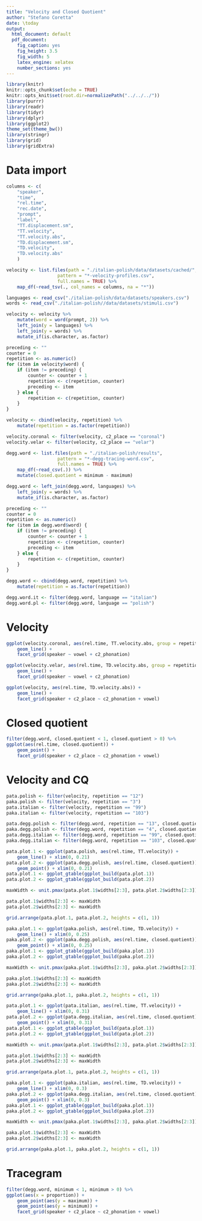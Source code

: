 ```yaml
---
title: "Velocity and Closed Quotient"
author: "Stefano Coretta"
date: \today
output:
  html_document: default
  pdf_document:
    fig_caption: yes
    fig_height: 3.5
    fig_width: 5
    latex_engine: xelatex
    number_sections: yes
---
```


```r
library(knitr)
knitr::opts_chunk$set(echo = TRUE)
knitr::opts_knit$set(root.dir=normalizePath("../../../"))
library(purrr)
library(readr)
library(tidyr)
library(dplyr)
library(ggplot2)
theme_set(theme_bw())
library(stringr)
library(grid)
library(gridExtra)
```

# Data import

```r
columns <- c(
    "speaker",
    "time",
    "rel.time",
    "rec.date",
    "prompt",
    "label",
    "TT.displacement.sm",
    "TT.velocity",
    "TT.velocity.abs",
    "TD.displacement.sm",
    "TD.velocity",
    "TD.velocity.abs"
    )

velocity <- list.files(path = "./italian-polish/data/datasets/cached/",
                   pattern = "*-velocity-profiles.csv",
                   full.names = TRUE) %>%
    map_df(~read_tsv(., col_names = columns, na = "*"))

languages <- read_csv("./italian-polish/data/datasets/speakers.csv")
words <- read_csv("./italian-polish//data/datasets/stimuli.csv")

velocity <- velocity %>%
    mutate(word = word(prompt, 2)) %>%
    left_join(y = languages) %>%
    left_join(y = words) %>%
    mutate_if(is.character, as.factor)

preceding <- ""
counter = 0
repetition <- as.numeric()
for (item in velocity$word) {
    if (item != preceding) {
        counter <- counter + 1
        repetition <- c(repetition, counter)
        preceding <- item
    } else {
        repetition <- c(repetition, counter)
    }
}

velocity <- cbind(velocity, repetition) %>%
    mutate(repetition = as.factor(repetition))

velocity.coronal <- filter(velocity, c2_place == "coronal")
velocity.velar <- filter(velocity, c2_place == "velar")

degg.word <- list.files(path = "./italian-polish/results",
                   pattern = "*-degg-tracing-word.csv",
                   full.names = TRUE) %>%
    map_df(~read_csv(.)) %>%
    mutate(closed.quotient = minimum - maximum)

degg.word <- left_join(degg.word, languages) %>%
    left_join(y = words) %>%
    mutate_if(is.character, as.factor)

preceding <- ""
counter = 0
repetition <- as.numeric()
for (item in degg.word$word) {
    if (item != preceding) {
        counter <- counter + 1
        repetition <- c(repetition, counter)
        preceding <- item
    } else {
        repetition <- c(repetition, counter)
    }
}

degg.word <- cbind(degg.word, repetition) %>%
    mutate(repetition = as.factor(repetition))

degg.word.it <- filter(degg.word, language == "italian")
degg.word.pl <- filter(degg.word, language == "polish")
```

# Velocity

```r
ggplot(velocity.coronal, aes(rel.time, TT.velocity.abs, group = repetition)) +
    geom_line() +
    facet_grid(speaker ~ vowel + c2_phonation)
```

```r
ggplot(velocity.velar, aes(rel.time, TD.velocity.abs, group = repetition)) +
    geom_line() +
    facet_grid(speaker ~ vowel + c2_phonation)
```

```r
ggplot(velocity, aes(rel.time, TD.velocity.abs)) +
    geom_line() +
    facet_grid(speaker + c2_place ~ c2_phonation + vowel)
```

# Closed quotient

```r
filter(degg.word, closed.quotient < 1, closed.quotient > 0) %>%
ggplot(aes(rel.time, closed.quotient)) +
    geom_point() +
    facet_grid(speaker + c2_place ~ c2_phonation + vowel)
```

# Velocity and CQ

```r
pata.polish <- filter(velocity, repetition == "12")
paka.polish <- filter(velocity, repetition == "3")
pata.italian <- filter(velocity, repetition == "99")
paka.italian <- filter(velocity, repetition == "103")

pata.degg.polish <- filter(degg.word, repetition == "13", closed.quotient < 1, closed.quotient > 0)
paka.degg.polish <- filter(degg.word, repetition == "4", closed.quotient < 1, closed.quotient > 0)
pata.degg.italian <- filter(degg.word, repetition == "99", closed.quotient < 1, closed.quotient > 0)
paka.degg.italian <- filter(degg.word, repetition == "103", closed.quotient < 1, closed.quotient > 0)
```

```r
pata.plot.1 <- ggplot(pata.polish, aes(rel.time, TT.velocity)) +
    geom_line() + xlim(0, 0.21)
pata.plot.2 <- ggplot(pata.degg.polish, aes(rel.time, closed.quotient)) +
    geom_point() + xlim(0, 0.21)
pata.plot.1 <- ggplot_gtable(ggplot_build(pata.plot.1))
pata.plot.2 <- ggplot_gtable(ggplot_build(pata.plot.2))

maxWidth <- unit.pmax(pata.plot.1$widths[2:3], pata.plot.2$widths[2:3])

pata.plot.1$widths[2:3] <- maxWidth
pata.plot.2$widths[2:3] <- maxWidth
```

```r
grid.arrange(pata.plot.1, pata.plot.2, heights = c(1, 1))
```

```r
paka.plot.1 <- ggplot(paka.polish, aes(rel.time, TD.velocity)) +
    geom_line() + xlim(0, 0.25)
paka.plot.2 <- ggplot(paka.degg.polish, aes(rel.time, closed.quotient)) +
    geom_point() + xlim(0, 0.25)
paka.plot.1 <- ggplot_gtable(ggplot_build(paka.plot.1))
paka.plot.2 <- ggplot_gtable(ggplot_build(paka.plot.2))

maxWidth <- unit.pmax(paka.plot.1$widths[2:3], paka.plot.2$widths[2:3])

paka.plot.1$widths[2:3] <- maxWidth
paka.plot.2$widths[2:3] <- maxWidth
```

```r
grid.arrange(paka.plot.1, paka.plot.2, heights = c(1, 1))
```

```r
pata.plot.1 <- ggplot(pata.italian, aes(rel.time, TT.velocity)) +
    geom_line() + xlim(0, 0.31)
pata.plot.2 <- ggplot(pata.degg.italian, aes(rel.time, closed.quotient)) +
    geom_point() + xlim(0, 0.31)
pata.plot.1 <- ggplot_gtable(ggplot_build(pata.plot.1))
pata.plot.2 <- ggplot_gtable(ggplot_build(pata.plot.2))

maxWidth <- unit.pmax(pata.plot.1$widths[2:3], pata.plot.2$widths[2:3])

pata.plot.1$widths[2:3] <- maxWidth
pata.plot.2$widths[2:3] <- maxWidth
```

```r
grid.arrange(pata.plot.1, pata.plot.2, heights = c(1, 1))
```

```r
paka.plot.1 <- ggplot(paka.italian, aes(rel.time, TD.velocity)) +
    geom_line() + xlim(0, 0.3)
paka.plot.2 <- ggplot(paka.degg.italian, aes(rel.time, closed.quotient)) +
    geom_point() + xlim(0, 0.3)
paka.plot.1 <- ggplot_gtable(ggplot_build(paka.plot.1))
paka.plot.2 <- ggplot_gtable(ggplot_build(paka.plot.2))

maxWidth <- unit.pmax(paka.plot.1$widths[2:3], paka.plot.2$widths[2:3])

paka.plot.1$widths[2:3] <- maxWidth
paka.plot.2$widths[2:3] <- maxWidth
```

```r
grid.arrange(paka.plot.1, paka.plot.2, heights = c(1, 1))
```

# Tracegram

```r
filter(degg.word, minimum < 1, minimum > 0) %>%
ggplot(aes(x = proportion)) +
    geom_point(aes(y = maximum)) +
    geom_point(aes(y = minimum)) +
    facet_grid(speaker + c2_place ~ c2_phonation + vowel)
```

